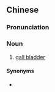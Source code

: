 {{also|苦胆}}
==Chinese==
{{zh-forms|s=苦胆}}

===Pronunciation===
{{zh-pron
|m=kǔdǎn
|h=pfs=fú-tám
|cat=n
}}

===Noun===
{{zh-noun}}

# {{lb|zh|anatomy}} [[gall bladder]]

====Synonyms====
* {{zh-l|膽囊}}